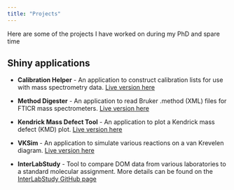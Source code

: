 ```yaml
---
title: "Projects"
---
```


Here are some of the projects I have worked on during my PhD and spare time

## Shiny applications

-   **Calibration Helper** - An application to construct calibration lists for use with mass spectrometry data. [Live version here](https://kairos.warwick.ac.uk/calibration_helper/)

-   **Method Digester** - An application to read Bruker .method (XML) files for FTICR mass spectrometers. [Live version here](https://kairos.warwick.ac.uk/method_digester/)

-   **Kendrick Mass Defect Tool** - An application to plot a Kendrick mass defect (KMD) plot. [Live version here](https://kairos.warwick.ac.uk/KMDT/)

-   **VKSim** - An application to simulate various reactions on a van Krevelen diagram. [Live version here](http://go.warwick.ac.uk/VKSim)

-   **InterLabStudy** -
    Tool to compare DOM data from various laboratories to a standard molecular assignment. More details can be found on the [InterLabStudy GitHub page](https://github.com/BarrowResearchGroup/InterLabStudy) 


